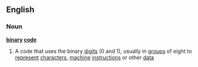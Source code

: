 ==English==
===Noun===
'''[[binary]] [[code]]'''
#A code that uses the binary [[digit]]s (0 and 1), usually in [[group]]s of eight to [[represent]] [[character]]s, [[machine]] [[instruction]]s or other [[data]]